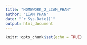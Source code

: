 ```yaml
---
title: "HOMEWORK_2_LIAM_PHAN"
author: "LIAM PHAN"
date: "`r Sys.Date()`"
output: html_document
---
```


```r
knitr::opts_chunk$set(echo = TRUE)
```

